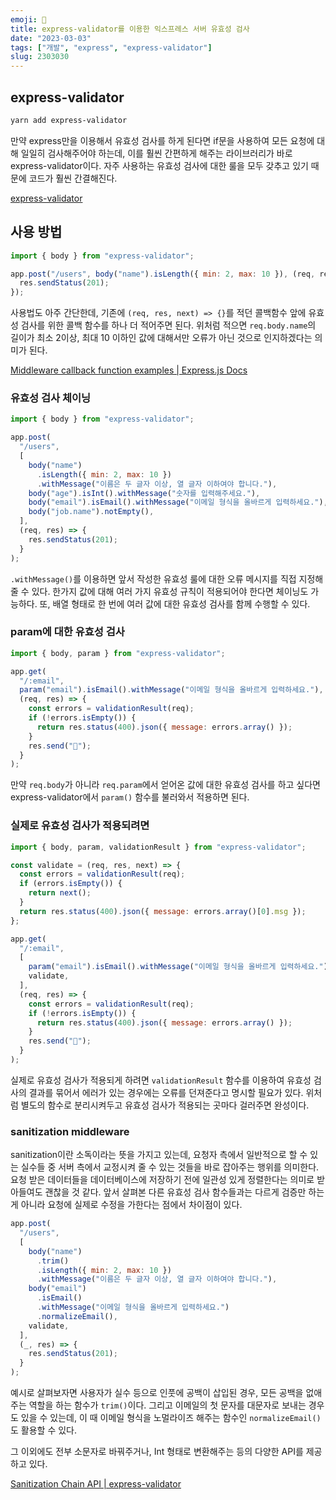 ```yaml
---
emoji: 💉
title: express-validator를 이용한 익스프레스 서버 유효성 검사
date: "2023-03-03"
tags: ["개발", "express", "express-validator"]
slug: 2303030
---
```


## express-validator

```sh
yarn add express-validator
```

만약 express만을 이용해서 유효성 검사를 하게 된다면 if문을 사용하여 모든 요청에 대해 일일히 검사해주어야 하는데, 이를 훨씬 간편하게 해주는 라이브러리가 바로 express-validator이다. 자주 사용하는 유효성 검사에 대한 룰을 모두 갖추고 있기 때문에 코드가 훨씬 간결해진다.

[express-validator](https://express-validator.github.io/docs/)

## 사용 방법

```javascript
import { body } from "express-validator";

app.post("/users", body("name").isLength({ min: 2, max: 10 }), (req, res) => {
  res.sendStatus(201);
});
```

사용법도 아주 간단한데, 기존에 `(req, res, next) => {}`를 적던 콜백함수 앞에 유효성 검사를 위한 콜백 함수를 하나 더 적어주면 된다. 위처럼 적으면 `req.body.name`의 길이가 최소 2이상, 최대 10 이하인 값에 대해서만 오류가 아닌 것으로 인지하겠다는 의미가 된다.

[Middleware callback function examples | Express.js Docs](https://expressjs.com/en/4x/api.html#middleware-callback-function-examples)

### 유효성 검사 체이닝

```javascript
import { body } from "express-validator";

app.post(
  "/users",
  [
    body("name")
      .isLength({ min: 2, max: 10 })
      .withMessage("이름은 두 글자 이상, 열 글자 이하여야 합니다."),
    body("age").isInt().withMessage("숫자를 입력해주세요."),
    body("email").isEmail().withMessage("이메일 형식을 올바르게 입력하세요."),
    body("job.name").notEmpty(),
  ],
  (req, res) => {
    res.sendStatus(201);
  }
);
```

`.withMessage()`를 이용하면 앞서 작성한 유효성 룰에 대한 오류 메시지를 직접 지정해줄 수 있다. 한가지 값에 대해 여러 가지 유효성 규칙이 적용되어야 한다면 체이닝도 가능하다. 또, 배열 형태로 한 번에 여러 값에 대한 유효성 검사를 함께 수행할 수 있다.

### param에 대한 유효성 검사

```javascript
import { body, param } from "express-validator";

app.get(
  "/:email",
  param("email").isEmail().withMessage("이메일 형식을 올바르게 입력하세요."),
  (req, res) => {
    const errors = validationResult(req);
    if (!errors.isEmpty()) {
      return res.status(400).json({ message: errors.array() });
    }
    res.send("💌");
  }
);
```

만약 `req.body`가 아니라 `req.param`에서 얻어온 값에 대한 유효성 검사를 하고 싶다면 express-validator에서 `param()` 함수를 불러와서 적용하면 된다.

### 실제로 유효성 검사가 적용되려면

```javascript
import { body, param, validationResult } from "express-validator";

const validate = (req, res, next) => {
  const errors = validationResult(req);
  if (errors.isEmpty()) {
    return next();
  }
  return res.status(400).json({ message: errors.array()[0].msg });
};

app.get(
  "/:email",
  [
    param("email").isEmail().withMessage("이메일 형식을 올바르게 입력하세요."),
    validate,
  ],
  (req, res) => {
    const errors = validationResult(req);
    if (!errors.isEmpty()) {
      return res.status(400).json({ message: errors.array() });
    }
    res.send("💌");
  }
);
```

실제로 유효성 검사가 적용되게 하려면 `validationResult` 함수를 이용하여 유효성 검사의 결과를 묶어서 에러가 있는 경우에는 오류를 던져준다고 명시할 필요가 있다. 위처럼 별도의 함수로 분리시켜두고 유효성 검사가 적용되는 곳마다 걸러주면 완성이다.

### sanitization middleware

sanitization이란 소독이라는 뜻을 가지고 있는데, 요청자 측에서 일반적으로 할 수 있는 실수들 중 서버 측에서 교정시켜 줄 수 있는 것들을 바로 잡아주는 행위를 의미한다. 요청 받은 데이터들을 데이터베이스에 저장하기 전에 일관성 있게 정렬한다는 의미로 받아들여도 괜찮을 것 같다. 앞서 살펴본 다른 유효성 검사 함수들과는 다르게 검증만 하는게 아니라 요청에 실제로 수정을 가한다는 점에서 차이점이 있다.

```javascript
app.post(
  "/users",
  [
    body("name")
      .trim()
      .isLength({ min: 2, max: 10 })
      .withMessage("이름은 두 글자 이상, 열 글자 이하여야 합니다."),
    body("email")
      .isEmail()
      .withMessage("이메일 형식을 올바르게 입력하세요.")
      .normalizeEmail(),
    validate,
  ],
  (_, res) => {
    res.sendStatus(201);
  }
);
```

예시로 살펴보자면 사용자가 실수 등으로 인풋에 공백이 삽입된 경우, 모든 공백을 없애주는 역할을 하는 함수가 `trim()`이다. 그리고 이메일의 첫 문자를 대문자로 보내는 경우도 있을 수 있는데, 이 때 이메일 형식을 노멀라이즈 해주는 함수인 `normalizeEmail()`도 활용할 수 있다.

그 이외에도 전부 소문자로 바꿔주거나, Int 형태로 변환해주는 등의 다양한 API를 제공하고 있다.

[Sanitization Chain API | express-validator](https://express-validator.github.io/docs/sanitization-chain-api)
